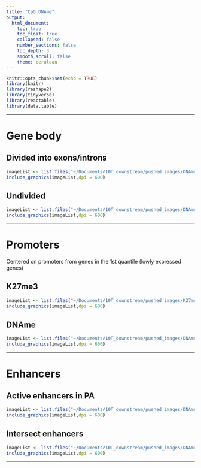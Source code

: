 ```yaml
---
title: "CpG DNAme"
output:
  html_document:
    toc: true
    toc_float: true
    collapsed: false
    number_sections: false
    toc_depth: 3
    smooth_scroll: false
    theme: cerulean
---
```


```r
knitr::opts_chunk$set(echo = TRUE)
library(knitr)
library(reshape2)
library(tidyverse)
library(reactable)
library(data.table)
```

---

# Gene body {.tabset}

## Divided into exons/introns
```r
imageList <- list.files("~/Documents/10T_downstream/pushed_images/DNAme/genebody/exon_intron_divided", pattern= "*.png", full.names=T)
include_graphics(imageList,dpi = 600)
```

## Undivided
```r
imageList <- list.files("~/Documents/10T_downstream/pushed_images/DNAme/genebody/whole", pattern= "*.png", full.names=T)
include_graphics(imageList,dpi = 600)
```

---

# Promoters {.tabset}

Centered on promoters from genes in the 1st quantile (lowly expressed genes)

## K27me3
```r
imageList <- list.files("~/Documents/10T_downstream/pushed_images/K27me3/promoters", pattern= "*.png", full.names=T)
include_graphics(imageList,dpi = 600)
```

## DNAme
```r
imageList <- list.files("~/Documents/10T_downstream/pushed_images/DNAme/promoters", pattern= "*.png", full.names=T)
include_graphics(imageList,dpi = 600)
```

---

# Enhancers {.tabset}

## Active enhancers in PA
```r
imageList <- list.files("~/Documents/10T_downstream/pushed_images/DNAme/enhancers/PA", pattern= "*.png", full.names=T)
include_graphics(imageList,dpi = 600)
```

## Intersect enhancers
```r
imageList <- list.files("~/Documents/10T_downstream/pushed_images/DNAme/enhancers/intersect", pattern= "*.png", full.names=T)
include_graphics(imageList,dpi = 600)
```

---